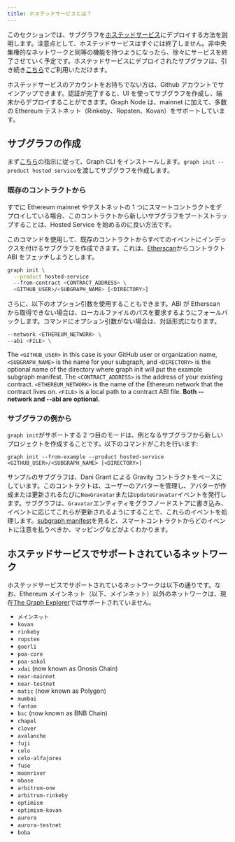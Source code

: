 ```yaml
---
title: ホステッドサービスとは？
---
```


このセクションでは、サブグラフを[ホステッドサービス](https://thegraph.com/hosted-service/)にデプロイする方法を説明します。注意点として、ホステッドサービスはすぐには終了しません。非中央集権的なネットワークと同等の機能を持つようになったら、徐々にサービスを終了させていく予定です。ホステッドサービスにデプロイされたサブグラフは、引き続き[こちら](https://thegraph.com/hosted-service/)でご利用いただけます。

ホステッドサービスのアカウントをお持ちでない方は、Github アカウントでサインアップできます。認証が完了すると、UI を使ってサブグラフを作成し、端末からデプロイすることができます。Graph Node は、mainnet に加えて、多数の Ethereum テストネット（Rinkeby、Ropsten、Kovan）をサポートしています。

## サブグラフの作成

まず[こちら](/developer/define-subgraph-hosted)の指示に従って、Graph CLI をインストールします。`graph init --product hosted service`を渡してサブグラフを作成します。

### 既存のコントラクトから

すでに Ethereum mainnet やテストネットの 1 つにスマートコントラクトをデプロイしている場合、このコントラクトから新しいサブグラフをブートストラップすることは、Hosted Service を始めるのに良い方法です。

このコマンドを使用して、既存のコントラクトからすべてのイベントにインデックスを付けるサブグラフを作成できます。これは、[Etherscan](https://etherscan.io/)からコントラクト ABI をフェッチしようとします。

```sh
graph init \
  --product hosted-service
  --from-contract <CONTRACT_ADDRESS> \
  <GITHUB_USER>/<SUBGRAPH_NAME> [<DIRECTORY>]
```

さらに、以下のオプション引数を使用することもできます。ABI が Etherscan から取得できない場合は、ローカルファイルのパスを要求するようにフォールバックします。コマンドにオプション引数がない場合は、対話形式になります。

```sh
--network <ETHEREUM_NETWORK> \
--abi <FILE> \
```

The `<GITHUB_USER>` in this case is your GitHub user or organization name, `<SUBGRAPH_NAME>` is the name for your subgraph, and `<DIRECTORY>` is the optional name of the directory where graph init will put the example subgraph manifest. The `<CONTRACT_ADDRESS>` is the address of your existing contract. `<ETHEREUM_NETWORK>` is the name of the Ethereum network that the contract lives on. `<FILE>` is a local path to a contract ABI file. **Both --network and --abi are optional.**

### サブグラフの例から

`graph init`がサポートする 2 つ目のモードは、例となるサブグラフから新しいプロジェクトを作成することです。以下のコマンドがこれを行います:

```
graph init --from-example --product hosted-service <GITHUB_USER>/<SUBGRAPH_NAME> [<DIRECTORY>]
```

サンプルのサブグラフは、Dani Grant による Gravity コントラクトをベースにしています。このコントラクトは、ユーザーのアバターを管理し、アバターが作成または更新されるたびに`NewGravatar`または`UpdateGravatar`イベントを発行します。サブグラフは、`Gravatar`エンティティをグラフノードストアに書き込み、イベントに応じてこれらが更新されるようにすることで、これらのイベントを処理します。[subgraph manifest](/developer/create-subgraph-hosted#the-subgraph-manifest)を見ると、スマートコントラクトからどのイベントに注意を払うべきか、マッピングなどがよくわかります。

## ホステッドサービスでサポートされているネットワーク

ホステッドサービスでサポートされているネットワークは以下の通りです。なお、Ethereum メインネット（以下、メインネット）以外のネットワークは、現在[The Graph Explorer](https://thegraph.com/explorer)ではサポートされていません。

- `メインネット`
- `kovan`
- `rinkeby`
- `ropsten`
- `goerli`
- `poa-core`
- `poa-sokol`
- `xdai` (now known as Gnosis Chain)
- `near-mainnet`
- `near-testnet`
- `matic` (now known as Polygon)
- `mumbai`
- `fantom`
- `bsc` (now known as BNB Chain)
- `chapel`
- `clover`
- `avalanche`
- `fuji`
- `celo`
- `celo-alfajores`
- `fuse`
- `moonriver`
- `mbase`
- `arbitrum-one`
- `arbitrum-rinkeby`
- `optimism`
- `optimism-kovan`
- `aurora`
- `aurora-testnet`
- `boba`
